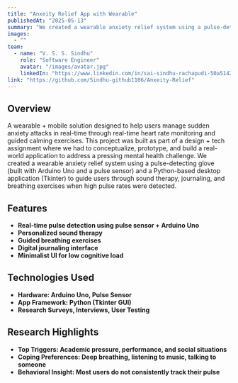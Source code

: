 ```yaml
---
title: "Anxeity Relief App with Wearable"
publishedAt: "2025-05-13"
summary: "We created a wearable anxiety relief system using a pulse-detecting glove and a Python-based desktop application to guide users through sound therapy and breathing."
images:
  - ""
team:
  - name: "V. S. S. Sindhu"
    role: "Software Engineer"
    avatar: "/images/avatar.jpg"
    linkedIn: "https://www.linkedin.com/in/sai-sindhu-rachapudi-50a51426a/"
link: "https://github.com/Sindhu-github1106/Anxeity-Relief"
---
```


## Overview

A wearable + mobile solution designed to help users manage sudden anxiety attacks in real-time through real-time heart rate monitoring and guided calming exercises.
This project was built as part of a design + tech assignment where we had to conceptualize, prototype, and build a real-world application to address a pressing mental health challenge. We created a wearable anxiety relief system using a pulse-detecting glove (built with Arduino Uno and a pulse sensor) and a Python-based desktop application (Tkinter) to guide users through sound therapy, journaling, and breathing exercises when high pulse rates were detected.

## Features

- **Real-time pulse detection using pulse sensor + Arduino Uno**
- **Personalized sound therapy**
- **Guided breathing exercises**
- **Digital journaling interface**
- **Minimalist UI for low cognitive load**

## Technologies Used

- **Hardware: Arduino Uno, Pulse Sensor**
- **App Framework: Python (Tkinter GUI)**
- **Research	Surveys, Interviews, User Testing**

## Research Highlights

- **Top Triggers: Academic pressure, performance, and social situations**
- **Coping Preferences: Deep breathing, listening to music, talking to someone**
- **Behavioral Insight: Most users do not consistently track their pulse**
